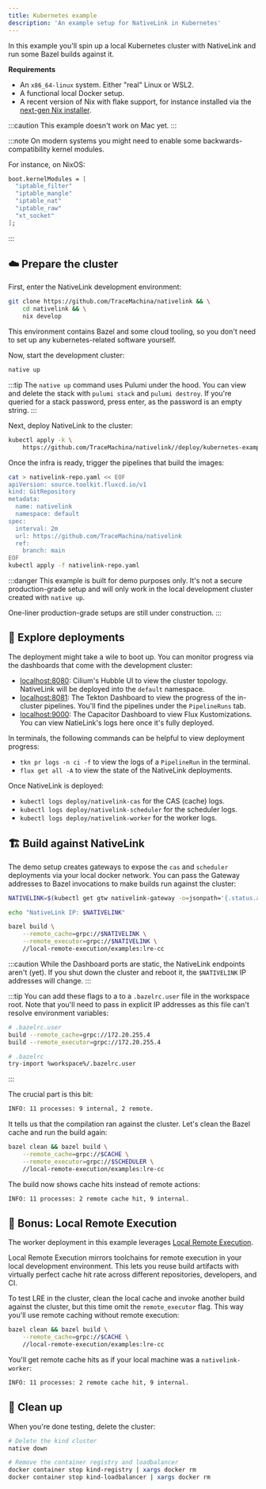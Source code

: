 ```yaml
---
title: Kubernetes example
description: 'An example setup for NativeLink in Kubernetes'
---
```


In this example you'll spin up a local Kubernetes cluster with NativeLink and
run some Bazel builds against it.

**Requirements**

- An `x86_64-linux` system. Either "real" Linux or WSL2.
- A functional local Docker setup.
- A recent version of Nix with flake support, for instance installed via the
  [next-gen Nix installer](https://github.com/NixOS/experimental-nix-installer).

:::caution
This example doesn't work on Mac yet.
:::

:::note
On modern systems you might need to enable some backwards-compatibility kernel
modules.

For instance, on NixOS:

```nix
boot.kernelModules = [
  "iptable_filter"
  "iptable_mangle"
  "iptable_nat"
  "iptable_raw"
  "xt_socket"
];
```
:::

## ☁️ Prepare the cluster

First, enter the NativeLink development environment:

```bash
git clone https://github.com/TraceMachina/nativelink && \
    cd nativelink && \
    nix develop
```

This environment contains Bazel and some cloud tooling, so you don't need to set
up any kubernetes-related software yourself.

Now, start the development cluster:

```bash
native up
```

:::tip
The `native up` command uses Pulumi under the hood. You can view and delete
the stack with `pulumi stack` and `pulumi destroy`. If you're queried for a
stack password, press enter, as the password is an empty string.
:::

Next, deploy NativeLink to the cluster:

```bash
kubectl apply -k \
    https://github.com/TraceMachina/nativelink//deploy/kubernetes-example
```

Once the infra is ready, trigger the pipelines that build the images:

```bash
cat > nativelink-repo.yaml << EOF
apiVersion: source.toolkit.fluxcd.io/v1
kind: GitRepository
metadata:
  name: nativelink
  namespace: default
spec:
  interval: 2m
  url: https://github.com/TraceMachina/nativelink
  ref:
    branch: main
EOF
kubectl apply -f nativelink-repo.yaml
```

:::danger
This example is built for demo purposes only. It's not a secure production-grade
setup and will only work in the local development cluster created with
`native up`.

One-liner production-grade setups are still under construction.
:::

## 🔭 Explore deployments

The deployment might take a wile to boot up. You can monitor progress via the
dashboards that come with the development cluster:

- [localhost:8080](http://localhost:8080): Cilium's Hubble UI to view the
  cluster topology. NativeLink will be deployed into the `default` namespace.
- [localhost:8081](http://localhost:8081): The Tekton Dashboard to view the
  progress of the in-cluster pipelines. You'll find the pipelines under the
  `PipelineRuns` tab.
- [localhost:9000](http://localhost:9000): The Capacitor Dashboard to view Flux
  Kustomizations. You can view NatieLink's logs here once it's fully deployed.

In terminals, the following commands can be helpful to view deployment progress:

- `tkn pr logs -n ci -f` to view the logs of a `PipelineRun` in the terminal.
- `flux get all -A` to view the state of the NativeLink deployments.

Once NativeLink is deployed:

- `kubectl logs deploy/nativelink-cas` for the CAS (cache) logs.
- `kubectl logs deploy/nativelink-scheduler` for the scheduler logs.
- `kubectl logs deploy/nativelink-worker` for the worker logs.

## 🏗️ Build against NativeLink

The demo setup creates gateways to expose the `cas` and `scheduler` deployments
via your local docker network. You can pass the Gateway addresses to Bazel
invocations to make builds run against the cluster:

```bash
NATIVELINK=$(kubectl get gtw nativelink-gateway -o=jsonpath='{.status.addresses[0].value}')

echo "NativeLink IP: $NATIVELINK"

bazel build \
    --remote_cache=grpc://$NATIVELINK \
    --remote_executor=grpc://$NATIVELINK \
    //local-remote-execution/examples:lre-cc
```

:::caution
While the Dashboard ports are static, the NativeLink endpoints aren't (yet).
If you shut down the cluster and reboot it, the `$NATIVELINK` IP addresses will
change.
:::

:::tip
You can add these flags to a to a `.bazelrc.user` file in the workspace root.
Note that you'll need to pass in explicit IP addresses as this file can't
resolve environment variables:
```bash
# .bazelrc.user
build --remote_cache=grpc://172.20.255.4
build --remote_executor=grpc://172.20.255.4
```

```bash
# .bazelrc
try-import %workspace%/.bazelrc.user
```
:::

The crucial part is this bit:

```txt
INFO: 11 processes: 9 internal, 2 remote.
```

It tells us that the compilation ran against the cluster. Let's clean the Bazel
cache and run the build again:

```bash
bazel clean && bazel build \
    --remote_cache=grpc://$CACHE \
    --remote_executor=grpc://$SCHEDULER \
    //local-remote-execution/examples:lre-cc
```

The build now shows cache hits instead of remote actions:

```txt
INFO: 11 processes: 2 remote cache hit, 9 internal.
```

## 🚀 Bonus: Local Remote Execution

The worker deployment in this example leverages [Local Remote Execution](../explanations/lre).

Local Remote Execution mirrors toolchains for remote execution in your local
development environment. This lets you reuse build artifacts with virtually
perfect cache hit rate across different repositories, developers, and CI.

To test LRE in the cluster, clean the local cache and invoke another build
against the cluster, but this time omit the `remote_executor` flag. This way
you'll use remote caching without remote execution:

```bash
bazel clean && bazel build \
    --remote_cache=grpc://$CACHE \
    //local-remote-execution/examples:lre-cc
```

You'll get remote cache hits as if your local machine was a `nativelink-worker`:

```txt
INFO: 11 processes: 2 remote cache hit, 9 internal.
```

## 🧹 Clean up

When you're done testing, delete the cluster:

```bash
# Delete the kind cluster
native down

# Remove the container registry and loadbalancer
docker container stop kind-registry | xargs docker rm
docker container stop kind-loadbalancer | xargs docker rm
```
